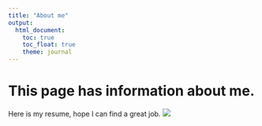 ```yaml
---
title: "About me"
output: 
  html_document:
    toc: true
    toc_float: true
    theme: journal
---
```


# This page has information about me. 

Here is my resume, hope I can find a great job.
![](ys_resume.png)

